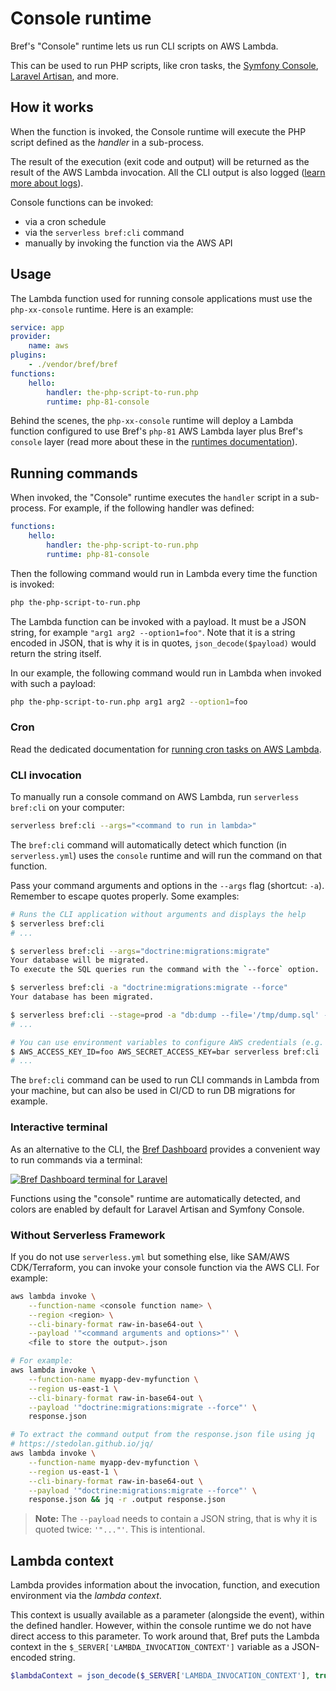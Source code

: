 
# Console runtime

Bref's "Console" runtime lets us run CLI scripts on AWS Lambda.

This can be used to run PHP scripts, like cron tasks, the [Symfony Console](https://symfony.com/doc/current/console.html), [Laravel Artisan](https://laravel.com/docs/artisan), and more.

## How it works

When the function is invoked, the Console runtime will execute the PHP script defined as the *handler* in a sub-process.

The result of the execution (exit code and output) will be returned as the result of the AWS Lambda invocation. All the CLI output is also logged ([learn more about logs](../environment/logs.mdx)).

Console functions can be invoked:

- via a cron schedule
- via the `serverless bref:cli` command
- manually by invoking the function via the AWS API

## Usage

The Lambda function used for running console applications must use the `php-xx-console` runtime. Here is an example:

```yml filename="serverless.yml" {8-9}
service: app
provider:
    name: aws
plugins:
    - ./vendor/bref/bref
functions:
    hello:
        handler: the-php-script-to-run.php
        runtime: php-81-console
```

Behind the scenes, the `php-xx-console` runtime will deploy a Lambda function configured to use Bref's `php-81` AWS Lambda layer plus Bref's `console` layer (read more about these in the [runtimes documentation](../runtimes.mdx)).

## Running commands

When invoked, the "Console" runtime executes the `handler` script in a sub-process. For example, if the following handler was defined:

```yml filename="serverless.yml"
functions:
    hello:
        handler: the-php-script-to-run.php
        runtime: php-81-console
```

Then the following command would run in Lambda every time the function is invoked:

```sh
php the-php-script-to-run.php
```

The Lambda function can be invoked with a payload. It must be a JSON string, for example `"arg1 arg2 --option1=foo"`. Note that it is a string encoded in JSON, that is why it is in quotes, `json_decode($payload)` would return the string itself.

In our example, the following command would run in Lambda when invoked with such a payload:

```sh
php the-php-script-to-run.php arg1 arg2 --option1=foo
```

### Cron

Read the dedicated documentation for [running cron tasks on AWS Lambda](../use-cases/cron.mdx).

### CLI invocation

To manually run a console command on AWS Lambda, run `serverless bref:cli` on your computer:

```bash
serverless bref:cli --args="<command to run in lambda>"
```

The `bref:cli` command will automatically detect which function (in `serverless.yml`) uses the `console` runtime and will run the command on that function.

Pass your command arguments and options in the `--args` flag (shortcut: `-a`). Remember to escape quotes properly. Some examples:

```bash
# Runs the CLI application without arguments and displays the help
$ serverless bref:cli
# ...

$ serverless bref:cli --args="doctrine:migrations:migrate"
Your database will be migrated.
To execute the SQL queries run the command with the `--force` option.

$ serverless bref:cli -a "doctrine:migrations:migrate --force"
Your database has been migrated.

$ serverless bref:cli --stage=prod -a "db:dump --file='/tmp/dump.sql' --verbose"
# ...

# You can use environment variables to configure AWS credentials (e.g. in CI)
$ AWS_ACCESS_KEY_ID=foo AWS_SECRET_ACCESS_KEY=bar serverless bref:cli
# ...
```

The `bref:cli` command can be used to run CLI commands in Lambda from your machine, but can also be used in CI/CD to run DB migrations for example.

### Interactive terminal

As an alternative to the CLI, the [Bref Dashboard](https://dashboard.bref.sh/?ref=bref) provides a convenient way to run commands via a terminal:

[![Bref Dashboard terminal for Laravel](../runtimes/dashboard-terminal.png)](https://dashboard.bref.sh/?ref=bref)

Functions using the "console" runtime are automatically detected, and colors are enabled by default for Laravel Artisan and Symfony Console.

### Without Serverless Framework

If you do not use `serverless.yml` but something else, like SAM/AWS CDK/Terraform, you can invoke your console function via the AWS CLI. For example:

```bash
aws lambda invoke \
    --function-name <console function name> \
    --region <region> \
    --cli-binary-format raw-in-base64-out \
    --payload '"<command arguments and options>"' \
    <file to store the output>.json

# For example:
aws lambda invoke \
    --function-name myapp-dev-myfunction \
    --region us-east-1 \
    --cli-binary-format raw-in-base64-out \
    --payload '"doctrine:migrations:migrate --force"' \
    response.json

# To extract the command output from the response.json file using jq
# https://stedolan.github.io/jq/
aws lambda invoke \
    --function-name myapp-dev-myfunction \
    --region us-east-1 \
    --cli-binary-format raw-in-base64-out \
    --payload '"doctrine:migrations:migrate --force"' \
    response.json && jq -r .output response.json
```

> **Note:**
> The `--payload` needs to contain a JSON string, that is why it is quoted twice: `'"..."'`. This is intentional.

## Lambda context

Lambda provides information about the invocation, function, and execution environment via the *lambda context*.

This context is usually available as a parameter (alongside the event), within the defined handler.
However, within the console runtime we do not have direct access to this parameter.
To work around that, Bref puts the Lambda context in the `$_SERVER['LAMBDA_INVOCATION_CONTEXT']` variable as a JSON-encoded string.

```php
$lambdaContext = json_decode($_SERVER['LAMBDA_INVOCATION_CONTEXT'], true);
```
